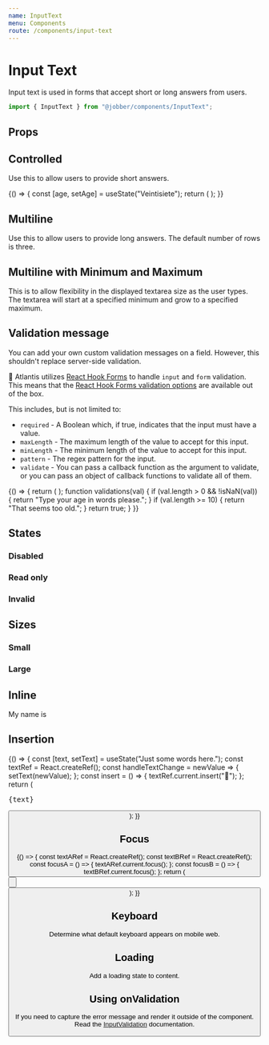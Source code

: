 ```yaml
---
name: InputText
menu: Components
route: /components/input-text
---
```



# Input Text

<ComponentStatus stage="ready" responsive="yes" accessible="yes" />

Input text is used in forms that accept short or long answers from users.

```ts
import { InputText } from "@jobber/components/InputText";
```

<Playground>
  <InputText defaultValue="Rocinante" placeholder="Ship Name" />
</Playground>

## Props

<Props of={InputText} />

## Controlled

Use this to allow users to provide short answers.

<Playground>
  {() => {
    const [age, setAge] = useState("Veintisiete");
    return (
      <InputText
        value={age}
        onChange={setAge}
        name="age"
        placeholder="Age in words"
      />
    );
  }}
</Playground>

## Multiline

Use this to allow users to provide long answers. The default number of rows is
three.

<Playground>
  <InputText
    multiline={true}
    placeholder="Describe your age"
    name="describeAge"
  />
</Playground>

## Multiline with Minimum and Maximum

This is to allow flexibility in the displayed textarea size as the user types.
The textarea will start at a specified minimum and grow to a specified maximum.

<Playground>
  <InputText
    defaultValue="Rocinante"
    multiline={true}
    rows={{ min: 1, max: 4 }}
  />
</Playground>

## Validation message

You can add your own custom validation messages on a field. However, this
shouldn't replace server-side validation.

🔱 Atlantis utilizes [React Hook Forms](https://react-hook-form.com/) to handle
`input` and `form` validation. This means that the
[React Hook Forms validation options](https://react-hook-form.com/api#register)
are available out of the box.

This includes, but is not limited to:

- `required` - A Boolean which, if true, indicates that the input must have a
  value.
- `maxLength` - The maximum length of the value to accept for this input.
- `minLength` - The minimum length of the value to accept for this input.
- `pattern` - The regex pattern for the input.
- `validate` - You can pass a callback function as the argument to validate, or
  you can pass an object of callback functions to validate all of them.

<Playground>
  {() => {
    return (
      <InputText
        name="age"
        placeholder="What's your age"
        validations={{
          required: {
            value: true,
            message: "You have to tell us your age",
          },
          validate: validations,
        }}
      />
    );
    function validations(val) {
      if (val.length > 0 && !isNaN(val)) {
        return "Type your age in words please.";
      }
      if (val.length >= 10) {
        return "That seems too old.";
      }
      return true;
    }
  }}
</Playground>

## States

### Disabled

<Playground>
  <InputText
    placeholder="Credit card"
    value="**** **** **** 1234"
    disabled={true}
    name="creditCard"
  />
</Playground>

### Read only

<Playground>
  <InputText
    placeholder="Your referral code"
    value="WXYZ100"
    readonly={true}
    name="referralCode"
  />
</Playground>

### Invalid

<Playground>
  <InputText
    placeholder="Email"
    value="atlantis"
    invalid={true}
    name="emailAddress"
  />
</Playground>

## Sizes

### Small

<Playground>
  <InputText name="smallField" size="small" placeholder="Duration" />
</Playground>

### Large

<Playground>
  <InputText name="largeField" size="large" placeholder="Your username" />
</Playground>

## Inline

<Playground>
  <Text>
    My name is
    <InputText
      name="durationInDays"
      value="Jeff"
      size="small"
      inline={true}
      maxLength={4}
      align="center"
    />
  </Text>
</Playground>

## Insertion

<Playground>
  {() => {
    const [text, setText] = useState("Just some words here.");
    const textRef = React.createRef();
    const handleTextChange = newValue => {
      setText(newValue);
    };
    const insert = () => {
      textRef.current.insert("🎉");
    };
    return (
      <Content>
        <InputText value={text} onChange={handleTextChange} ref={textRef} />
        <pre>{text}</pre>
        <Button label="Insert Emoji" onClick={insert} />
      </Content>
    );
  }}
</Playground>

## Focus

<Playground>
  {() => {
    const textARef = React.createRef();
    const textBRef = React.createRef();
    const focusA = () => {
      textARef.current.focus();
    };
    const focusB = () => {
      textBRef.current.focus();
    };
    return (
      <Content>
        <InputText value="Text input A" ref={textARef} />
        <InputText value="Text input B" ref={textBRef} />
        <Button label="Focus text input A" onClick={focusA} />
        <br />
        <Button label="Focus text input B" onClick={focusB} />
      </Content>
    );
  }}
</Playground>

## Keyboard

Determine what default keyboard appears on mobile web.

<Playground>
  <InputText
    placeholder="Describe your age"
    name="describeAge"
    keyboard="numeric"
  />
</Playground>

## Loading

Add a loading state to content.

<Playground>
  <InputText
    placeholder="Checking phone number"
    name="phoneNumber"
    loading={true}
    keyboard="numeric"
  />
</Playground>

## Using onValidation

If you need to capture the error message and render it outside of the component.
Read the [InputValidation](/components/input-validation) documentation.
